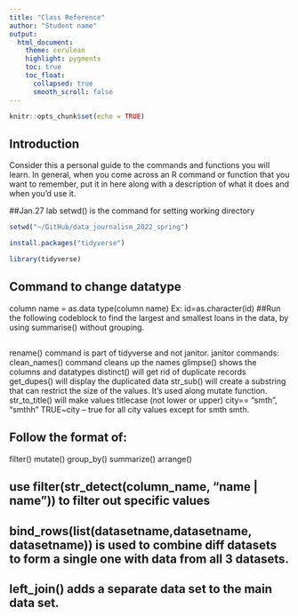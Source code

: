 ```yaml
---
title: "Class Reference"
author: "Student name"
output:
  html_document:
    theme: cerulean
    highlight: pygments
    toc: true
    toc_float:
      collapsed: true
      smooth_scroll: false
---
```


```r
knitr::opts_chunk$set(echo = TRUE)
```

## Introduction

Consider this a personal guide to the commands and functions you will learn. In general, when you come across an R command or function that you want to remember, put it in here along with a description of what it does and when you'd use it.



##Jan.27 lab 
setwd() is the command for setting working directory

```r
setwd("~/GitHub/data_journalism_2022_spring") 

```

```r
install.packages("tidyverse")

```
```r
library(tidyverse)
```
## Command to change datatype
 column name = as.data type(column name)
 Ex: id=as.character(id)
##Run the following codeblock to find the largest and smallest loans in the data, by using summarise() without grouping.

## 
rename() command is part of tidyverse and not janitor.
janitor commands:
clean_names() command cleans up the names
glimpse() shows the columns and datatypes
distinct() will get rid of duplicate records
get_dupes() will display the duplicated data
str_sub() will create a substring that can restrict the size of the values. It's used along mutate function.
str_to_title() will make values titlecase (not lower or upper)
city== "smth", "smthh"
TRUE~city -- true for all city values except for smth smth.

## Follow the format of:
filter()
mutate()
group_by()
summarize()
arrange()

## use filter(str_detect(column_name, "name | name")) to filter out specific values
## bind_rows(list(datasetname,datasetname, datasetname)) is used to combine diff datasets to form a single one with data from all 3 datasets.
## left_join() adds a separate data set to the main data set. 

#####
#